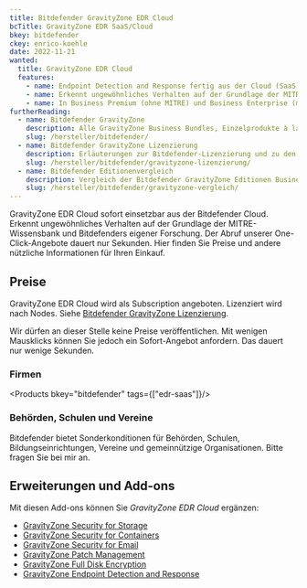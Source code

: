 ```yaml
---
title: Bitdefender GravityZone EDR Cloud
bcTitle: GravityZone EDR SaaS/Cloud
bkey: bitdefender
ckey: enrico-koehle
date: 2022-11-21
wanted:
  title: GravityZone EDR Cloud
  features:
    - name: Endpoint Detection and Response fertig aus der Cloud (SaaS).
    - name: Erkennt ungewöhnliches Verhalten auf der Grundlage der MITRE-Wissensbank und Bitdefenders eigener Forschung.
    - name: In Business Premium (ohne MITRE) und Business Enterprise (mit MITRE) Bundles enthalten.
furtherReading:
  - name: Bitdefender GravityZone
    description: Alle GravityZone Business Bundles, Einzelprodukte à la carte und Add-ons.
    slug: /hersteller/bitdefender/
  - name: Bitdefender GravityZone Lizenzierung
    description: Erläuterungen zur Bitdefender-Lizenzierung und zu den verschiedenen Einkaufsmöglichkeiten.
    slug: /hersteller/bitdefender/gravityzone-lizenzierung/
  - name: Bitdefender Editionenvergleich
    description: Vergleich der Bitdefender GravityZone Editionen Business Security, Business Security Premium und Business Security Enterprise.
    slug: /hersteller/bitdefender/gravityzone-vergleich/
---
```




<Intro>

GravityZone EDR Cloud sofort einsetzbar aus der Bitdefender Cloud. Erkennt ungewöhnliches Verhalten auf der Grundlage der MITRE-Wissensbank und Bitdefenders eigener Forschung. Der Abruf unserer One-Click-Angebote dauert nur Sekunden. Hier finden Sie Preise und andere nützliche Informationen für Ihren Einkauf.

</Intro>

<TOC />

## Preise

GravityZone EDR Cloud wird als Subscription angeboten. Lizenziert wird nach Nodes. Siehe [Bitdefender GravityZone Lizenzierung](/hersteller/bitdefender/gravityzone-lizenzierung/).

<Info>

Wir dürfen an dieser Stelle keine Preise veröffentlichen. Mit wenigen Mausklicks können Sie jedoch ein Sofort-Angebot anfordern. Das dauert nur wenige Sekunden.

</Info>

### Firmen

<Products bkey="bitdefender" tags={["edr-saas"]}/>

### Behörden, Schulen und Vereine

Bitdefender bietet Sonderkonditionen für Behörden, Schulen, Bildungseinrichtungen, Vereine und gemeinnützige Organisationen. Bitte fragen Sie bei mir an.

## Erweiterungen und Add-ons

Mit diesen Add-ons können Sie *GravityZone EDR Cloud* ergänzen:

<ArrowList>

- [GravityZone Security for Storage](/hersteller/bitdefender/gravityzone-security-for-storage/)<br />
- [GravityZone Security for Containers](/hersteller/bitdefender/gravityzone-security-for-containers/)
- [GravityZone Security for Email](/hersteller/bitdefender/gravityzone-security-for-email/)<br />
- [GravityZone Patch Management](/hersteller/bitdefender/gravityzone-patch-management/)<br />
- [GravityZone Full Disk Encryption](/hersteller/bitdefender/gravityzone-full-disk-encryption/)<br />
- [GravityZone Endpoint Detection and Response](/hersteller/bitdefender/gravityzone-endpoint-detection-and-response/)

</ArrowList>
